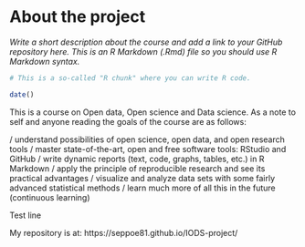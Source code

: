 
# About the project

*Write a short description about the course and add a link to your GitHub repository here. This is an R Markdown (.Rmd) file so you should use R Markdown syntax.*

```r
# This is a so-called "R chunk" where you can write R code.

date()

```

This is a course on Open data, Open science and Data science. As a note to self and anyone reading the goals of the course are as follows: 

/ understand possibilities of open science, open data, and open research tools
/ master state-of-the-art, open and free software tools: RStudio and GitHub
/ write dynamic reports (text, code, graphs, tables, etc.) in R Markdown
/ apply the principle of reproducible research and see its practical advantages
/ visualize and analyze data sets with some fairly advanced statistical methods
/ learn much more of all this in the future (continuous learning)

Test line

My repository is at:
https://seppoe81.github.io/IODS-project/

